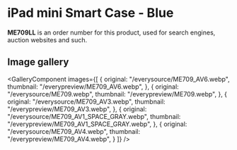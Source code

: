 
# iPad mini Smart Case - Blue

<Callout type='info' emoji='👉🏻'>**ME709LL** is an order number for this product, used for search engines, auction websites and such.</Callout>

## Image gallery

<GalleryComponent
    images={[
      {
        original: "/everysource/ME709_AV6.webp",
        thumbnail: "/everypreview/ME709_AV6.webp",
      },
      {
        original: "/everysource/ME709.webp",
        thumbnail: "/everypreview/ME709.webp",
      },
      {
        original: "/everysource/ME709_AV3.webp",
        thumbnail: "/everypreview/ME709_AV3.webp",
      },
      {
        original: "/everysource/ME709_AV1_SPACE_GRAY.webp",
        thumbnail: "/everypreview/ME709_AV1_SPACE_GRAY.webp",
      },
      {
        original: "/everysource/ME709_AV4.webp",
        thumbnail: "/everypreview/ME709_AV4.webp",
      }
    ]}
  />
